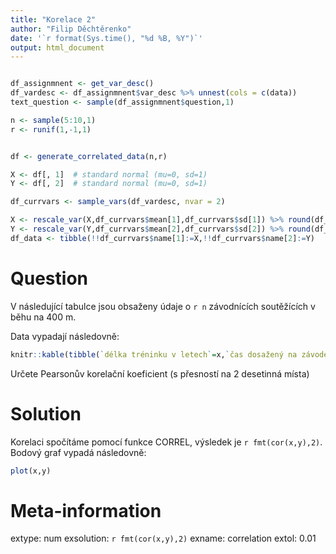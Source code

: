 ```yaml
---
title: "Korelace 2"
author: "Filip Děchtěrenko"
date: '`r format(Sys.time(), "%d %B, %Y")`'
output: html_document
---
```


```r

```

```r
df_assignmnent <- get_var_desc()
df_vardesc <- df_assignmnent$var_desc %>% unnest(cols = c(data))
text_question <- sample(df_assignmnent$question,1)

n <- sample(5:10,1)
r <- runif(1,-1,1)


df <- generate_correlated_data(n,r)

X <- df[, 1]  # standard normal (mu=0, sd=1)
Y <- df[, 2]  # standard normal (mu=0, sd=1)

df_currvars <- sample_vars(df_vardesc, nvar = 2)

X <- rescale_var(X,df_currvars$mean[1],df_currvars$sd[1]) %>% round(df_currvars$round_val[1])
Y <- rescale_var(Y,df_currvars$mean[2],df_currvars$sd[2]) %>% round(df_currvars$round_val[2])
df_data <- tibble(!!df_currvars$name[1]:=X,!!df_currvars$name[2]:=Y) 


```

Question
========
V následující tabulce jsou obsaženy údaje o `r n` závodnících soutěžících v běhu na 400 m.

Data vypadají následovně:

```r
knitr::kable(tibble(`délka tréninku v letech`=x,`čas dosažený na závodechv v s`=y))
```

Určete Pearsonův korelační koeficient (s přesností na 2 desetinná místa)

Solution
========
Korelaci spočítáme pomocí funkce CORREL, výsledek je `r fmt(cor(x,y),2)`.  
Bodový graf vypadá následovně:

```r
plot(x,y)
```

Meta-information
================
extype: num
exsolution: `r fmt(cor(x,y),2)`
exname: correlation
extol: 0.01
